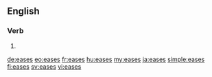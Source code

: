 ==English==

===Verb===
{{head|en|verb form}}

# {{en-third-person singular of|ease}}

[[de:eases]]
[[eo:eases]]
[[fr:eases]]
[[hu:eases]]
[[my:eases]]
[[ja:eases]]
[[simple:eases]]
[[fi:eases]]
[[sv:eases]]
[[vi:eases]]